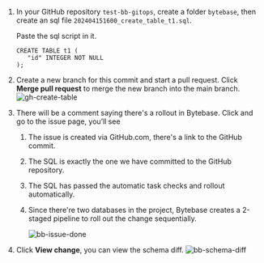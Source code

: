 1. In your GitHub repository `test-bb-gitops`, create a folder `bytebase`, then create an sql file `202404151600_create_table_t1.sql`.

   Paste the sql script in it.

   ```text
   CREATE TABLE t1 (
      "id" INTEGER NOT NULL
   );
   ```

1. Create a new branch for this commit and start a pull request. Click **Merge pull request** to merge the new branch into the main branch.
   ![gh-create-table](/content/docs/tutorials/database-change-management-share/gh-create-table.webp)

1. There will be a comment saying there's a rollout in Bytebase. Click and go to the issue page, you’ll see

   1. The issue is created via GitHub.com, there's a link to the GitHub commit.
   1. The SQL is exactly the one we have committed to the GitHub repository.
   1. The SQL has passed the automatic task checks and rollout automatically.
   1. Since there're two databases in the project, Bytebase creates a 2-staged pipeline to roll out the change sequentially.

      ![bb-issue-done](/content/docs/tutorials/database-change-management-share/bb-issue-done###db###.webp)

1. Click **View change**, you can view the schema diff.
   ![bb-schema-diff](/content/docs/tutorials/database-change-management-share/bb-schema-diff###db###.webp)
